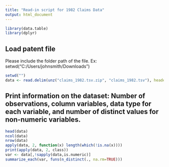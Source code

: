 ```yaml
---
title: "Read-in script for 1982 Claims Data"
output: html_document
---
```

```r
library(data.table)
library(dplyr)
```

## Load patent file
Please include the folder path of the file. Ex: setwd("C:/Users/johnsmith/Downloads")
```r
setwd("")
data <- read.delim(unz("claims_1982.tsv.zip", "claims_1982.tsv"), header = TRUE, comment.char="#",  stringsAsFactors = FALSE, quote="\"", fill = FALSE, na.strings = "")
```
## Print information on the dataset: Number of observations, column variables, data type for each variable, and number of distinct values for non-numeric variables.
```r
head(data)
ncol(data)
nrow(data)
apply(data, 2, function(x) length(which(!is.na(x))))
print(apply(data, 2, class))
var <- data[,!sapply(data,is.numeric)]
summarize_each(var, funs(n_distinct(., na.rm=TRUE)))
```